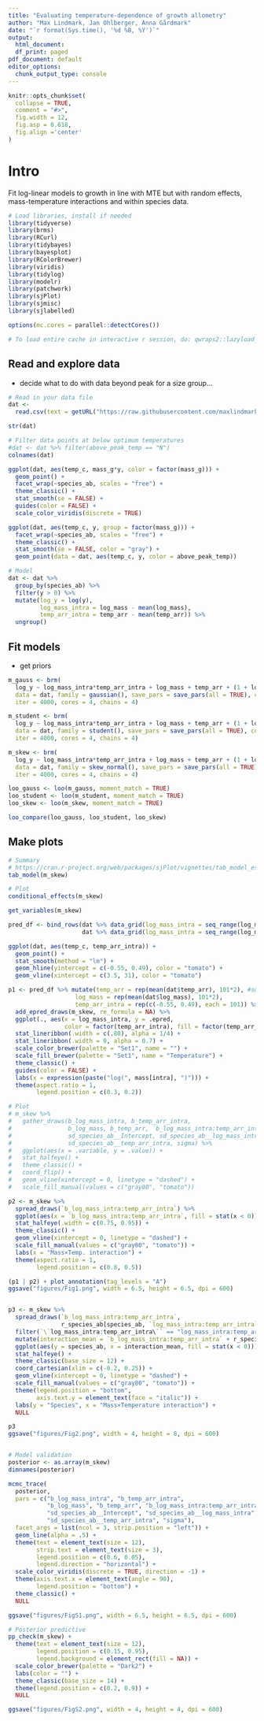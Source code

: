 ```yaml
---
title: "Evaluating temperature-dependence of growth allometry"
author: "Max Lindmark, Jan Ohlberger, Anna Gårdmark"
date: "`r format(Sys.time(), '%d %B, %Y')`"
output:
  html_document:
  df_print: paged
pdf_document: default
editor_options: 
  chunk_output_type: console
---
```


```r
knitr::opts_chunk$set(
  collapse = TRUE,
  comment = "#>",
  fig.width = 12,
  fig.asp = 0.618,
  fig.align ='center'
)
```

# Intro
Fit log-linear models to growth in line with MTE but with random effects, mass-temperature interactions and within species data.

```r
# Load libraries, install if needed
library(tidyverse)
library(brms)
library(RCurl)
library(tidybayes)
library(bayesplot)
library(RColorBrewer)
library(viridis)
library(tidylog)
library(modelr)
library(patchwork)
library(sjPlot)
library(sjmisc)
library(sjlabelled)

options(mc.cores = parallel::detectCores()) 

# To load entire cache in interactive r session, do: qwraps2::lazyload_cache_dir(path = "R/allometric_growth_model/html")
```

## Read and explore data
* decide what to do with data beyond peak for a size group...

```r
# Read in your data file
dat <- 
  read.csv(text = getURL("https://raw.githubusercontent.com/maxlindmark/scaling/master/data/growth_analysis.csv"))

str(dat)

# Filter data points at below optimum temperatures
#dat <- dat %>% filter(above_peak_temp == "N")
colnames(dat)

ggplot(dat, aes(temp_c, mass_g*y, color = factor(mass_g))) + 
  geom_point() +
  facet_wrap(~species_ab, scales = "free") +
  theme_classic() +
  stat_smooth(se = FALSE) + 
  guides(color = FALSE) + 
  scale_color_viridis(discrete = TRUE)

ggplot(dat, aes(temp_c, y, group = factor(mass_g))) + 
  facet_wrap(~species_ab, scales = "free") +
  theme_classic() +
  stat_smooth(se = FALSE, color = "gray") + 
  geom_point(data = dat, aes(temp_c, y, color = above_peak_temp))

# Model
dat <- dat %>%
  group_by(species_ab) %>%
  filter(y > 0) %>% 
  mutate(log_y = log(y),
         log_mass_intra = log_mass - mean(log_mass),
         temp_arr_intra = temp_arr - mean(temp_arr)) %>% 
  ungroup()
```

## Fit models
* get priors

```r
m_gauss <- brm(
  log_y ~ log_mass_intra*temp_arr_intra + log_mass + temp_arr + (1 + log_mass_intra*temp_arr_intra | species_ab),
  data = dat, family = gaussian(), save_pars = save_pars(all = TRUE), control = list(adapt_delta = 0.95),
  iter = 4000, cores = 4, chains = 4)

m_student <- brm(
  log_y ~ log_mass_intra*temp_arr_intra + log_mass + temp_arr + (1 + log_mass_intra*temp_arr_intra | species_ab),
  data = dat, family = student(), save_pars = save_pars(all = TRUE), control = list(adapt_delta = 0.95),
  iter = 4000, cores = 4, chains = 4)

m_skew <- brm(
  log_y ~ log_mass_intra*temp_arr_intra + log_mass + temp_arr + (1 + log_mass_intra*temp_arr_intra | species_ab),
  data = dat, family = skew_normal(), save_pars = save_pars(all = TRUE), control = list(adapt_delta = 0.95),
  iter = 4000, cores = 4, chains = 4)

loo_gauss <- loo(m_gauss, moment_match = TRUE)
loo_student <- loo(m_student, moment_match = TRUE)
loo_skew <- loo(m_skew, moment_match = TRUE)

loo_compare(loo_gauss, loo_student, loo_skew)
```

## Make plots

```r
# Summary
# https://cran.r-project.org/web/packages/sjPlot/vignettes/tab_model_estimates.html
tab_model(m_skew)

# Plot
conditional_effects(m_skew)

get_variables(m_skew)

pred_df <- bind_rows(dat %>% data_grid(log_mass_intra = seq_range(log_mass_intra, n = 101)),
                     dat %>% data_grid(log_mass_intra = seq_range(log_mass_intra, n = 101))) 

ggplot(dat, aes(temp_c, temp_arr_intra)) +
  geom_point() +
  stat_smooth(method = "lm") + 
  geom_hline(yintercept = c(-0.55, 0.49), color = "tomato") +
  geom_vline(xintercept = c(3.5, 31), color = "tomato")

p1 <- pred_df %>% mutate(temp_arr = rep(mean(dat$temp_arr), 101*2), #summary(dat$temp_arr)
                   log_mass = rep(mean(dat$log_mass), 101*2),
                   temp_arr_intra = rep(c(-0.55, 0.49), each = 101)) %>% # summary(dat$temp_arr_intra)
  add_epred_draws(m_skew, re_formula = NA) %>%
  ggplot(., aes(x = log_mass_intra, y = .epred, 
                color = factor(temp_arr_intra), fill = factor(temp_arr_intra))) +
  stat_lineribbon(.width = c(.80), alpha = 1/4) +
  stat_lineribbon(.width = 0, alpha = 0.7) +
  scale_color_brewer(palette = "Set1", name = "") +
  scale_fill_brewer(palette = "Set1", name = "Temperature") + 
  theme_classic() +
  guides(color = FALSE) + 
  labs(x = expression(paste("log(", mass[intra], ")"))) + 
  theme(aspect.ratio = 1,
        legend.position = c(0.3, 0.2))

# Plot
# m_skew %>%
#   gather_draws(b_log_mass_intra, b_temp_arr_intra, 
#                b_log_mass, b_temp_arr, `b_log_mass_intra:temp_arr_intra`,
#                sd_species_ab__Intercept, sd_species_ab__log_mass_intra,
#                sd_species_ab__temp_arr_intra, sigma) %>%
#   ggplot(aes(x = .variable, y = .value)) +
#   stat_halfeye() + 
#   theme_classic() + 
#   coord_flip() +
#   geom_vline(xintercept = 0, linetype = "dashed") +
#   scale_fill_manual(values = c("gray80", "tomato"))

p2 <- m_skew %>%
  spread_draws(`b_log_mass_intra:temp_arr_intra`) %>%
  ggplot(aes(x = `b_log_mass_intra:temp_arr_intra`, fill = stat(x < 0))) +
  stat_halfeye(.width = c(0.75, 0.95)) + 
  theme_classic() + 
  geom_vline(xintercept = 0, linetype = "dashed") +
  scale_fill_manual(values = c("gray80", "tomato")) +
  labs(x = "Mass×Temp. interaction") +
  theme(aspect.ratio = 1,
        legend.position = c(0.8, 0.5))

(p1 | p2) + plot_annotation(tag_levels = "A")
ggsave("figures/Fig1.png", width = 6.5, height = 6.5, dpi = 600)


p3 <- m_skew %>%
  spread_draws(`b_log_mass_intra:temp_arr_intra`,
               r_species_ab[species_ab, `log_mass_intra:temp_arr_intra`]) %>%
  filter(`\`log_mass_intra:temp_arr_intra\`` == "log_mass_intra:temp_arr_intra") %>% 
  mutate(interaction_mean = `b_log_mass_intra:temp_arr_intra` + r_species_ab) %>%
  ggplot(aes(y = species_ab, x = interaction_mean, fill = stat(x < 0))) +
  stat_halfeye() + 
  theme_classic(base_size = 12) + 
  coord_cartesian(xlim = c(-0.2, 0.25)) + 
  geom_vline(xintercept = 0, linetype = "dashed") +
  scale_fill_manual(values = c("gray80", "tomato")) + 
  theme(legend.position = "bottom", 
        axis.text.y = element_text(face = "italic")) + 
  labs(y = "Species", x = "Mass×Temperature interaction") +
  NULL

p3
ggsave("figures/Fig2.png", width = 4, height = 8, dpi = 600)


# Model validation
posterior <- as.array(m_skew)
dimnames(posterior)

mcmc_trace(
  posterior, 
  pars = c("b_log_mass_intra", "b_temp_arr_intra", 
           "b_log_mass", "b_temp_arr", "b_log_mass_intra:temp_arr_intra",
           "sd_species_ab__Intercept", "sd_species_ab__log_mass_intra",
           "sd_species_ab__temp_arr_intra", "sigma"),
  facet_args = list(ncol = 3, strip.position = "left")) + 
  geom_line(alpha = .5) +
  theme(text = element_text(size = 12),
        strip.text = element_text(size = 3),
        legend.position = c(0.6, 0.05),
        legend.direction = "horizontal") + 
  scale_color_viridis(discrete = TRUE, direction = -1) +
  theme(axis.text.x = element_text(angle = 90),
        legend.position = "bottom") + 
  theme_classic() +
  NULL

ggsave("figures/FigS1.png", width = 6.5, height = 6.5, dpi = 600)

# Posterior predictive
pp_check(m_skew) + 
  theme(text = element_text(size = 12),
        legend.position = c(0.15, 0.95),
        legend.background = element_rect(fill = NA)) + 
  scale_color_brewer(palette = "Dark2") +
  labs(color = "") +
  theme_classic(base_size = 14) +
  theme(legend.position = c(0.2, 0.9)) + 
  NULL

ggsave("figures/FigS2.png", width = 4, height = 4, dpi = 600)
```



